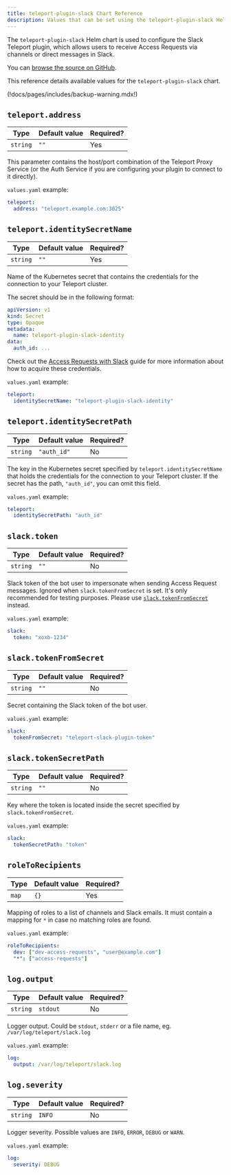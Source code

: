 ```yaml
---
title: teleport-plugin-slack Chart Reference
description: Values that can be set using the teleport-plugin-slack Helm chart
---
```


The `teleport-plugin-slack` Helm chart is used to configure the Slack Teleport plugin, which allows users to receive Access Requests via channels or direct messages in Slack.

You can [browse the source on GitHub](https://github.com/gravitational/teleport-plugins/tree/v(=teleport.version=)/charts/access/slack).

This reference details available values for the `teleport-plugin-slack` chart.

(!docs/pages/includes/backup-warning.mdx!)

## `teleport.address`

| Type | Default value | Required? |
| - | - | - |
| `string` | `""` | Yes |

This parameter contains the host/port combination of the Teleport Proxy
Service (or the Auth Service if you are configuring your plugin to
connect to it directly).

`values.yaml` example:

  ```yaml
  teleport:
    address: "teleport.example.com:3025"
  ```

## `teleport.identitySecretName`

| Type | Default value | Required? |
| - | - | - |
| `string` | `""` | Yes |

Name of the Kubernetes secret that contains the credentials for the connection
to your Teleport cluster.

The secret should be in the following format:

```yaml
apiVersion: v1
kind: Secret
type: Opaque
metadata:
  name: teleport-plugin-slack-identity
data:
  auth_id: ...
```

Check out the [Access Requests with
Slack](../../access-controls/access-request-plugins/ssh-approval-slack.mdx) guide
for more information about how to acquire these credentials.

`values.yaml` example:

  ```yaml
  teleport:
    identitySecretName: "teleport-plugin-slack-identity"
  ```

## `teleport.identitySecretPath`

| Type | Default value | Required? |
| - | - | - |
| `string` | `"auth_id"` | No |

The key in the Kubernetes secret specified by `teleport.identitySecretName` that holds the
credentials for the connection to your Teleport cluster. If the secret has the path,
`"auth_id"`, you can omit this field.

`values.yaml` example:

  ```yaml
  teleport:
    identitySecretPath: "auth_id"
  ```

## `slack.token`

| Type | Default value | Required? |
| - | - | - |
| `string` | `""` | No |

Slack token of the bot user to impersonate when sending Access Request
messages. Ignored when `slack.tokenFromSecret` is set.
It's only recommended for testing purposes. Please use
[`slack.tokenFromSecret`](#slacktokenfromsecret) instead.

`values.yaml` example:

  ```yaml
  slack:
    token: "xoxb-1234"
  ```

## `slack.tokenFromSecret`

| Type | Default value | Required? |
| - | - | - |
| `string` | `""` | No |

Secret containing the Slack token of the bot user.

`values.yaml` example:

  ```yaml
  slack:
    tokenFromSecret: "teleport-slack-plugin-token"
  ```

## `slack.tokenSecretPath`

| Type | Default value | Required? |
| - | - | - |
| `string` | `""` | No |

Key where the token is located inside the secret specified by `slack.tokenFromSecret`.

`values.yaml` example:

  ```yaml
  slack:
    tokenSecretPath: "token"
  ```

## `roleToRecipients`

| Type | Default value | Required? |
| - | - | - |
| `map` | `{}` | Yes |

Mapping of roles to a list of channels and Slack emails. It must contain
a mapping for `*` in case no matching roles are found.

`values.yaml` example:

  ```yaml
  roleToRecipients:
    dev: ["dev-access-requests", "user@example.com"]
    "*": ["access-requests"]
  ```

## `log.output`

| Type | Default value | Required? |
| - | - | - |
| `string` | `stdout` | No |

Logger output. Could be `stdout`, `stderr` or a file name, eg. `/var/log/teleport/slack.log`

`values.yaml` example:

  ```yaml
  log:
    output: /var/log/teleport/slack.log
  ```

## `log.severity`

| Type | Default value | Required? |
| - | - | - |
| `string` | `INFO` | No |

Logger severity. Possible values are `INFO`, `ERROR`, `DEBUG` or `WARN`.

`values.yaml` example:

  ```yaml
  log:
    severity: DEBUG
  ```
